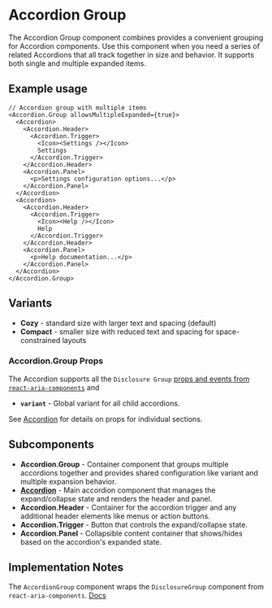 
<Meta of={AccordionGroupStories} />

# Accordion Group
The Accordion Group component combines provides a convenient grouping for Accordion components. Use this component when you need a series of related Accordions that all track together in size and behavior. It supports both single and multiple expanded items.

## Example usage
```tsx
// Accordion group with multiple items
<Accordion.Group allowsMultipleExpanded={true}>
  <Accordion>
    <Accordion.Header>
      <Accordion.Trigger>
        <Icon><Settings /></Icon>
        Settings
      </Accordion.Trigger>
    </Accordion.Header>
    <Accordion.Panel>
      <p>Settings configuration options...</p>
    </Accordion.Panel>
  </Accordion>
  <Accordion>
    <Accordion.Header>
      <Accordion.Trigger>
        <Icon><Help /></Icon>
        Help
      </Accordion.Trigger>
    </Accordion.Header>
    <Accordion.Panel>
      <p>Help documentation...</p>
    </Accordion.Panel>
  </Accordion>
</Accordion.Group>
```

<Canvas of={AccordionGroupStories.Default} />

## Variants
* **Cozy** - standard size with larger text and spacing (default)
* **Compact** - smaller size with reduced text and spacing for space-constrained layouts

### Accordion.Group Props
The Accordion supports all the `Disclosure Group` [props and events from `react-aria-components`](https://react-spectrum.adobe.com/react-aria/DisclosureGroup.html#disclosuregroup-1) and
* **`variant`** - Global variant for all child accordions.

See [Accordion](?path=/docs/components-accordion--playground) for details on props for individual sections.

## Subcomponents
- **Accordion.Group** - Container component that groups multiple accordions together and provides shared configuration like variant and multiple expansion behavior.
- **[Accordion](?path=/docs/components-accordion--playground)** - Main accordion component that manages the expand/collapse state and renders the header and panel.
- **Accordion.Header** - Container for the accordion trigger and any additional header elements like menus or action buttons.
- **Accordion.Trigger** - Button that controls the expand/collapse state.
- **Accordion.Panel** - Collapsible content container that shows/hides based on the accordion's expanded state.

## Implementation Notes
The `AccordionGroup` component wraps the `DisclosureGroup` component from `react-aria-components`. [Docs](https://react-spectrum.adobe.com/react-aria/DisclosureGroup.html)
